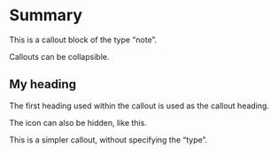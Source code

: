# Summary

This is a callout block of the type "note".

::: {.callout-caution collapse="true"}
Callouts can be collapsible.
:::

::: callout-important
# My heading

The first heading used within the callout is used as the callout heading.
:::

::: {.callout-tip icon="false"}
The icon can also be hidden, like this.
:::

::: callout
This is a simpler callout, without specifying the "type".
:::
